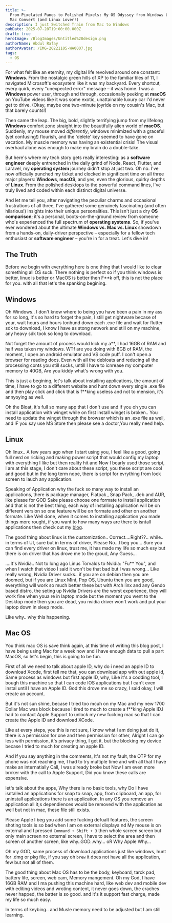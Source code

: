 ```yaml
---
title: >-
  From Pixelated Panes to Polished Pixels: My OS Odyssey from Windows Lifer to
  Mac Convert (and Linux Lover!)
description: I just Switched Train from Mac to Windows
pubDate: 2025-07-28T19:00:00.000Z
draft: true
heroImage: /BlogImages/Untitled%20design.png
authorName: Abdul Rafay
authorAvatar: /IMG-20221105-WA0007.jpg
tags:
  - OS
---
```


For what felt like an eternity, my digital life revolved around one constant: **Windows**. From the nostalgic green hills of XP to the familiar tiles of 11, I navigated Microsoft's ecosystem like it was my backyard. Every shortcut, every quirk, every "unexpected error" message – it was home. I was a **Windows** power user, through and through, occasionally peeking at **macOS** on YouTube videos like it was some exotic, unattainable luxury car I'd never get to drive. (Okay, maybe one two-minute joyride on my cousin's Mac, but that barely counts!)

Then came the leap. The big, bold, slightly terrifying jump from my lifelong **Windows** comfort zone straight into the beautifully alien world of **macOS**. Suddenly, my mouse moved *differently*, windows minimized with a graceful (yet confusing!) flourish, and the 'delete' key seemed to have gone on vacation. My muscle memory was having an existential crisis! The visual overhaul alone was enough to make my brain do a double-take.

But here's where my tech story gets really interesting: as a **software engineer** deeply entrenched in the daily grind of Node, React, Flutter, and Laravel, my **operating system** journey didn't stop at just two. Oh no. I've now officially punched my ticket and clocked in significant time on all three major players: **Windows**, **macOS**, and yes, even the glorious, quirky depths of **Linux**. From the polished desktops to the powerful command lines, I've truly lived and coded within each distinct digital universe.

And let me tell you, after navigating the peculiar charms and occasional frustrations of all three, I've gathered some genuinely fascinating (and often hilarious!) insights into their unique personalities. This isn't just a dry **OS comparison**; it's a personal, boots-on-the-ground review from someone who's experienced the full spectrum of **operating systems**. So, if you've ever wondered about the ultimate **Windows vs. Mac vs. Linux** showdown from a hands-on, daily-driver perspective – especially for a fellow tech enthusiast or **software engineer** – you're in for a treat. Let's dive in!

## The Truth

Before we begin with everything here is one thing that I would like to clear something all OS suck. There nothing is perfect so if you think windows is better, linux is better or MacOS is better then F\*\*k off, this is not the place for you.
with all that let's the spanking begining.

## Windows

Oh Windows.. I don't know where to being you have been a pain in my ass for so long, it's so hard to forget the pain, I still get nightware becase of your, wait hours and hours tonhund down each .exe file and wait for flutter sdk to download, I know I have as stong network and still on my machine, any heavy sdk took so long to download.

Not forget the amount of process would kick my a\*\*, I had 16GB of RAM and half was taken my windows. WTf are you doing with 8GB of RAM, the moment, I open an android emulator and VS code puff. I con't open a browser for reading docs. Even with all the debloats and reducing all the processing conts you still sucks, untill I have to icnrease my computer memory to 40GB, Are you kiddy what's wrong with you.

This is just a begining, let's talk about installing applications, the amount of time, I have to go to a different website and hunt down every single .exe file and then play click and click that is f\*\*king useless and not to mension, it's annyoying as well.

Oh the Bloat, it's full so many app that I don't use and if you oh you can install application with winget while on first install winget is broken.. You need to update the winget through the browser which is an .exe file as well, and IF you say use MS Store then please see a doctor,You really need help.

## Linux

Oh linux.. A few years ago when I start using you, I feel like a good, going full nerd on ricking and making power script that would config my laptop with everything I like but then reality hit and Now I bearly used those script, I am at this stage, I don't care about these script, you these script are cool and good but in the long term nope, there is script for evrything from lock screen to lauch any application.

Speaking of Application why the fuck so many way to install an applications, there is package manager, Flatpak , Snap Pack, .deb and AUR, like please for GOD Sake please choose one formate to install application and that is not the best thing, each way of installing application will be on different version so one feature will be on formate and other on another formate. Like Well done, when it comes to installing application you made things more rought, if you want to how many ways are there to isntall applications then check out my [blog](https://www.rafay99.com/).

The good thing about linux is the customization.. Correct....Right??.. while.. in terms of UI, sure but in terms of driver, Please No...I beg you... Sure you can find every driver on linux, trust me, it has made my life so much esy but there is on driver that has drove me to the groud, Any Guess...

....It's Nvidia.. Not to long ago Linus Torvalds to Nvidia: "Fu\*\* You", and when I watch that video I said it won't be that bad but I was wrong... Like really wrong, Nvidia Driver sucks.. if you are on debian then you are doomed, but if you are Linux Mint, Pop OS, Ubuntu then you are good, everything will work so much better these but with Arch linx and any Gendo based distro, the seting up Nvidia Drivers are the worst experience, they will work fine when youa re in laptop mode but the moment you went to the Desktop mode then you are dead, you nvidia driver won't work and put your laptop down in sleep mode.

Like why.. why this happening.

## Mac OS

You think mac OS is save think again, at this time of writing this blog post, I have being using Mac for a week now and i have enough data to pull a part MacOS, so let's begin, this is going to be fun.

First of all we need to talk about apple ID, why do i need an apple ID to download Xcode, first tell me that, you can download app with out apple id, Same process as windows but first apple ID, why, Like it's a codding tool, I bough this machine so that I can code IOS applications but I can't even instal until I have an Apple ID. God this drove me so crazy, I said okay, I will create an account.

But it's not sun shine, becase I tried too mcuh on my Mac and my new 1700 Dollar Mac was block because I tired to much to create a f\*\*king Apple ID.I had to contact Apple Support to unlock my new fucking mac so that I can create the Apple ID and download XCode.

Like at every steps, you this is not sure, I know what I am doing just do it, there is a permission for one and then permission for other, Alright I can go less with permission, it's privacy thing, I get it. but the blocking my device becase I tried to much for creating an apple ID.

And If you say anything in the comments, It's not my fault, the OTP for my phone was not reaching me, I had to try multiple time and with all that I have make an internatially Call, I was already broke but Now I am even more broker with the call to Apple Support, Did you know these calls are expensive.

let's talk about the apps, Why there is no basic tools, why Do I have isntalled an applications for snap to snap, app, from clipboard, an app, for uninstall applications there is an application, In any OS you remove an application all it;s dependiences would be removed with the application as well but not in mac, these file still exists.

Please Apple I beg you add some fucking defualt features, the screen shoting tools is so bad when I am on external displaya nd My mouse is on external and I pressed `Command + Shift + 3` then whole screen screen but only main screen no external screen, I have to select the area and then screen of another screen, like why..GOD..why... oR Why Apple Why...

Oh my GOD, same process of download applications just like windows, hunt for .dmg or pkg file, if you say oh `brew` it does not have all the application, few but not all of them.

The good thing about Mac OS has to be the body, keyboard, tarck pad, battery life, screen, web cam, Memory mangement. Oh my God, I have 16GB RAM and I ma pushing this machine hard, like web dev and mobile dev with editing videos and wroting content, it never goes down, the craches never happed, the batter is so good. and it's it support fast charge, made my life so much easy.

In terms of keybing.. and Musle memory need to be adjusted but I am still learning.
